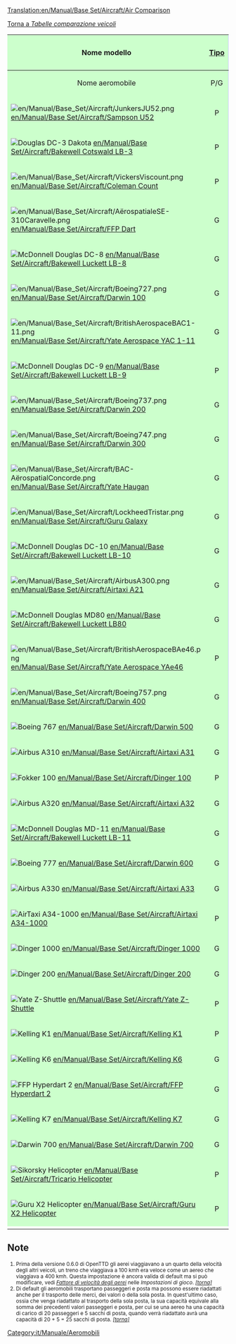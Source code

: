 [[Translation:en/Manual/Base Set/Aircraft/Air Comparison]]

[[it/Manuale/Set base/Tabelle comparazione veicoli|Torna a ''Tabelle comparazione veicoli'']]

<!-- Le entity &bnsp; nella colonna "capacità" servono per centrare lo slash -->

{| class="wikitable"  
!style="background: #ccffcc" |Nome modello
!style="background: #ccffcc" |[[en/Manual/Airports#crash-landing|Tipo]]
!style="background: #ccccff" |Costo
!style="background: #ffffcc" |Velocità<a name="n1" href="#1"><sup style="font-size: small;">(1)</sup></a>
!style="background: #ccccff" |Costi di esercizio
!style="background: #ccffcc; text-align:center;"|Ideato nel
!style="background: #ccffcc" |Vita
!style="background: #ff9999" colspan="4" |Capacità<a name="n2" href="#2"><sup style="font-size: small;">(2)</sup></a>
|-
|style="background: #ccffcc; text-align:center" |Nome aeromobile
|style="background: #ccffcc; text-align:center" |P/G
|style="background: #ccccff; text-align:center" |&euro;
|style="background: #ffffcc; text-align:center" |km/h
|style="background: #ccccff; text-align:center" |&euro;/anno
|style="background: #ccffcc; text-align:center" |anno
|style="background: #ccffcc; text-align:center" |anni
|style="background: #ff9999; text-align:center" |&nbsp;Pa/Po&nbsp;
|style="background: #ff9999; text-align:center" |Posta
|style="background: #ff9999; text-align:center" |Merci 
|style="background: #ff9999; text-align:center" |Valori
|-
|style="background: #ccffcc" |[[File:en/Manual/Base Set/Aircraft/JunkersJU52.png]]  [[en/Manual/Base Set/Aircraft/Sampson U52]]
|style="background: #ccffcc; text-align:center" |P
|style="background: #ccccff; text-align:right" |67.208
|style="background: #ffffcc; text-align:right" |475
|style="background: #ccccff; text-align:right" |5.596
|style="background: #ccffcc; text-align:center" |1928
|style="background: #ccffcc; text-align:center" |20
|style="background: #ff9999; text-align:center" |&nbsp;25/4&nbsp;
|style="background: #ff9999; text-align:right" |29
|style="background: #ff9999; text-align:right" |15
|style="background: #ff9999; text-align:right" |7
|-
|style="background: #ccffcc" |[[File:en/Manual/Base Set/Aircraft/DouglasDC-3Dakota.png|Douglas DC-3 Dakota]] [[en/Manual/Base Set/Aircraft/Bakewell Cotswald LB-3]]
|style="background: #ccffcc; text-align:center" |P
|style="background: #ccccff; text-align:right" |81.838
|style="background: #ffffcc; text-align:right" |475
|style="background: #ccccff; text-align:right" |7.332
|style="background: #ccffcc; text-align:center" |1933
|style="background: #ccffcc; text-align:center" |30
|style="background: #ff9999; text-align:center" |&nbsp;30/6&nbsp;
|style="background: #ff9999; text-align:right" |36
|style="background: #ff9999; text-align:right" |18
|style="background: #ff9999; text-align:right" |9
|-
|style="background: #ccffcc" |[[File:en/Manual/Base Set/Aircraft/VickersViscount.png]]  [[en/Manual/Base Set/Aircraft/Coleman Count]]
|style="background: #ccffcc; text-align:center" |P
|style="background: #ccccff; text-align:right" |107.120
|style="background: #ffffcc; text-align:right" |475
|style="background: #ccccff; text-align:right" |9.792
|style="background: #ccffcc; text-align:center" |1947
|style="background: #ccffcc; text-align:center" |24
|style="background: #ff9999; text-align:center" |&nbsp;65/8&nbsp;
|style="background: #ff9999; text-align:right" |73
|style="background: #ff9999; text-align:right" |37
|style="background: #ff9999; text-align:right" |18
|-
|style="background: #ccffcc" |[[File:en/Manual/Base Set/Aircraft/AërospatialeSE-310Caravelle.png]]  [[en/Manual/Base Set/Aircraft/FFP Dart]]
|style="background: #ccffcc; text-align:center" |G
|style="background: #ccccff; text-align:right" |132.464
|style="background: #ffffcc; text-align:right" |952
|style="background: #ccccff; text-align:right" |14.760
|style="background: #ccffcc; text-align:center" |1954
|style="background: #ccffcc; text-align:center" |18
|style="background: #ff9999; text-align:center" |&nbsp;90/10
|style="background: #ff9999; text-align:right" |100
|style="background: #ff9999; text-align:right" |50
|style="background: #ff9999; text-align:right" |25
|-
|style="background: #ccffcc" |[[File:en/Manual/Base Set/Aircraft/McDonnellDouglasDC-8.png|McDonnell Douglas DC-8]]  [[en/Manual/Base Set/Aircraft/Bakewell Luckett LB-8]]
|style="background: #ccffcc; text-align:center" |G
|style="background: #ccccff; text-align:right" |157.844
|style="background: #ffffcc; text-align:right" |952
|style="background: #ccccff; text-align:right" |28.860
|style="background: #ccffcc; text-align:center" |1957
|style="background: #ccffcc; text-align:center" |23
|style="background: #ff9999; text-align:center" |200/30
|style="background: #ff9999; text-align:right" |230
|style="background: #ff9999; text-align:right" |115
|style="background: #ff9999; text-align:right" |58
|-
|style="background: #ccffcc" |[[File:en/Manual/Base Set/Aircraft/Boeing727.png]]  [[en/Manual/Base Set/Aircraft/Darwin 100]]
|style="background: #ccffcc; text-align:center" |G
|style="background: #ccccff; text-align:right" |173.342
|style="background: #ffffcc; text-align:right" |952 
|style="background: #ccccff; text-align:right" |31.696
|style="background: #ccffcc; text-align:center" |1962
|style="background: #ccffcc; text-align:center" |25
|style="background: #ff9999; text-align:center" |170/35
|style="background: #ff9999; text-align:right" |205
|style="background: #ff9999; text-align:right" |103
|style="background: #ff9999; text-align:right" |51
|-
|style="background: #ccffcc" |[[File:en/Manual/Base Set/Aircraft/BritishAerospaceBAC1-11.png]]  [[en/Manual/Base Set/Aircraft/Yate Aerospace YAC 1-11]]
|style="background: #ccffcc; text-align:center" |G
|style="background: #ccccff; text-align:right" |153.324
|style="background: #ffffcc; text-align:right" |952
|style="background: #ccccff; text-align:right" |17.740
|style="background: #ccffcc; text-align:center" |1962
|style="background: #ccffcc; text-align:center" |22
|style="background: #ff9999; text-align:center" |&nbsp;95/10
|style="background: #ff9999; text-align:right" |105
|style="background: #ff9999; text-align:right" |53
|style="background: #ff9999; text-align:right" |26
|-
|style="background: #ccffcc" |[[File:en/Manual/Base Set/Aircraft/McDonnellDouglasDC-9.png|McDonnell Douglas DC-9]]  [[en/Manual/Base Set/Aircraft/Bakewell Luckett LB-9]]
|style="background: #ccffcc; text-align:center" |P
|style="background: #ccccff; text-align:right" |171.704
|style="background: #ffffcc; text-align:right" |952
|style="background: #ccccff; text-align:right" |20.776
|style="background: #ccffcc; text-align:center" |1964
|style="background: #ccffcc; text-align:center" |26
|style="background: #ff9999; text-align:center" |100/15
|style="background: #ff9999; text-align:right" |115
|style="background: #ff9999; text-align:right" |58
|style="background: #ff9999; text-align:right" |29
|-
|style="background: #ccffcc" |[[File:en/Manual/Base Set/Aircraft/Boeing737.png]]  [[en/Manual/Base Set/Aircraft/Darwin 200]]
|style="background: #ccffcc; text-align:center" |G
|style="background: #ccccff; text-align:right" |177.442
|style="background: #ffffcc; text-align:right" |952 
|style="background: #ccccff; text-align:right" |22.186
|style="background: #ccffcc; text-align:center" |1966
|style="background: #ccffcc; text-align:center" |22
|style="background: #ff9999; text-align:center" |110/15
|style="background: #ff9999; text-align:right" |125
|style="background: #ff9999; text-align:right" |63
|style="background: #ff9999; text-align:right" |31
|-
|style="background: #ccffcc" |[[File:en/Manual/Base Set/Aircraft/Boeing747.png]]  [[en/Manual/Base Set/Aircraft/Darwin 300]]
|style="background: #ccffcc; text-align:center"|G
|style="background: #ccccff; text-align:right" |318.322
|style="background: #ffffcc; text-align:right" |952 
|style="background: #ccccff; text-align:right" |36.814
|style="background: #ccffcc; text-align:center" |1967
|style="background: #ccffcc; text-align:center" |25
|style="background: #ff9999; text-align:center"|300/50
|style="background: #ff9999; text-align:right" |350
|style="background: #ff9999; text-align:right" |175
|style="background: #ff9999; text-align:right" |88
|-
|style="background: #ccffcc" |[[File:en/Manual/Base Set/Aircraft/BAC-AërospatialConcorde.png]]  [[en/Manual/Base Set/Aircraft/Yate Haugan]]
|style="background: #ccffcc; text-align:center" |G
|style="background: #ccccff; text-align:right" |830.554
|style="background: #ffffcc; text-align:right" |2.329
|style="background: #ccccff; text-align:right" |37.966
|style="background: #ccffcc; text-align:center" |1968
|style="background: #ccffcc; text-align:center" |25
|style="background: #ff9999; text-align:center" |100/20
|style="background: #ff9999; text-align:right" |120
|style="background: #ff9999; text-align:right" |60
|style="background: #ff9999; text-align:right" |30
|-
|style="background: #ccffcc" |[[File:en/Manual/Base Set/Aircraft/LockheedTristar.png]]  [[en/Manual/Base Set/Aircraft/Guru Galaxy]]
|style="background: #ccffcc; text-align:center" |G
|style="background: #ccccff; text-align:right" |280.978
|style="background: #ffffcc; text-align:right" |952 
|style="background: #ccccff; text-align:right" |34.678
|style="background: #ccffcc; text-align:center" |1969
|style="background: #ccffcc; text-align:center" |20
|style="background: #ff9999; text-align:center" |240/35
|style="background: #ff9999; text-align:right" |275
|style="background: #ff9999; text-align:right" |138
|style="background: #ff9999; text-align:right" |69
|-
|style="background: #ccffcc" |[[File:en/Manual/Base Set/Aircraft/McDonnelDouglasDC-10.png|McDonnell Douglas DC-10]]  [[en/Manual/Base Set/Aircraft/Bakewell Luckett LB-10]]
|style="background: #ccffcc; text-align:center" |G
|style="background: #ccccff; text-align:right" |216.368
|style="background: #ffffcc; text-align:right" |952
|style="background: #ccccff; text-align:right" |29.984
|style="background: #ccffcc; text-align:center" |1970
|style="background: #ccffcc; text-align:center" |20
|style="background: #ff9999; text-align:center" |220/40
|style="background: #ff9999; text-align:right" |260
|style="background: #ff9999; text-align:right" |130
|style="background: #ff9999; text-align:right" |65
|-
|style="background: #ccffcc" |[[File:en/Manual/Base Set/Aircraft/AirbusA300.png]]  [[en/Manual/Base Set/Aircraft/Airtaxi A21]]
|style="background: #ccffcc; text-align:center" |G
|style="background: #ccccff; text-align:right" |239.266
|style="background: #ffffcc; text-align:right" |952 
|style="background: #ccccff; text-align:right" |38.554
|style="background: #ccffcc; text-align:center" |1972
|style="background: #ccffcc; text-align:center" |24
|style="background: #ff9999; text-align:center" |260/30
|style="background: #ff9999; text-align:right" |290
|style="background: #ff9999; text-align:right" |145
|style="background: #ff9999; text-align:right" |73
|-
|style="background: #ccffcc" |[[File:en/Manual/Base Set/Aircraft/McDonnellDouglasMD80.png|McDonnell Douglas MD80]]  [[en/Manual/Base Set/Aircraft/Bakewell Luckett LB80]]
|style="background: #ccffcc; text-align:center" |G
|style="background: #ccccff; text-align:right" |238.842
|style="background: #ffffcc; text-align:right" |952
|style="background: #ccccff; text-align:right" |44.582
|style="background: #ccffcc; text-align:center" |1978
|style="background: #ccffcc; text-align:center" |25
|style="background: #ff9999; text-align:center" |150/30
|style="background: #ff9999; text-align:right" |180
|style="background: #ff9999; text-align:right" |90
|style="background: #ff9999; text-align:right" |45
|-
|style="background: #ccffcc" |[[File:en/Manual/Base Set/Aircraft/BritishAerospaceBAe46.png]]  [[en/Manual/Base Set/Aircraft/Yate Aerospace YAe46]]
|style="background: #ccffcc; text-align:center" |P
|style="background: #ccccff; text-align:right" |221.942
|style="background: #ffffcc; text-align:right" |952
|style="background: #ccccff; text-align:right" |23.778
|style="background: #ccffcc; text-align:center" |1980
|style="background: #ccffcc; text-align:center" |25
|style="background: #ff9999; text-align:center" |&nbsp;80/10
|style="background: #ff9999; text-align:right" |90
|style="background: #ff9999; text-align:right" |45
|style="background: #ff9999; text-align:right" |23
|-
|style="background: #ccffcc" |[[File:en/Manual/Base Set/Aircraft/Boeing757.png]]  [[en/Manual/Base Set/Aircraft/Darwin 400]]
|style="background: #ccffcc; text-align:center" |G
|style="background: #ccccff; text-align:right" |254.242
|style="background: #ffffcc; text-align:right" |952
|style="background: #ccccff; text-align:right" |40.676
|style="background: #ccffcc; text-align:center" |1981
|style="background: #ccffcc; text-align:center" |25
|style="background: #ff9999; text-align:center" |200/25
|style="background: #ff9999; text-align:right" |225
|style="background: #ff9999; text-align:right" |113
|style="background: #ff9999; text-align:right" |56
|-
|style="background: #ccffcc" |[[File:en/Manual/Base Set/Aircraft/Boeing767.png|Boeing 767]]  [[en/Manual/Base Set/Aircraft/Darwin 500]]
|style="background: #ccffcc; text-align:center" |G
|style="background: #ccccff; text-align:right" |267.926
|style="background: #ffffcc; text-align:right" |952
|style="background: #ccccff; text-align:right" |42.554
|style="background: #ccffcc; text-align:center" |1981
|style="background: #ccffcc; text-align:center" |25
|style="background: #ff9999; text-align:center" |240/25
|style="background: #ff9999; text-align:right" | 265
|style="background: #ff9999; text-align:right" |133
|style="background: #ff9999; text-align:right" |66
|-
|style="background: #ccffcc" |[[File:en/Manual/Base Set/Aircraft/AirbusA310.png|Airbus A310]]  [[en/Manual/Base Set/Aircraft/Airtaxi A31]]
|style="background: #ccffcc; text-align:center" |G
|style="background: #ccccff; text-align:right" |269.250
|style="background: #ffffcc; text-align:right" |952
|style="background: #ccccff; text-align:right" |42.754
|style="background: #ccffcc; text-align:center" |1981
|style="background: #ccffcc; text-align:center" |24
|style="background: #ff9999; text-align:center" |210/25
|style="background: #ff9999; text-align:right" |235
|style="background: #ff9999; text-align:right" |118
|style="background: #ff9999; text-align:right" |59
|-
|style="background: #ccffcc" |[[File:en/Manual/Base Set/Aircraft/Fokker100.png|Fokker 100]]  [[en/Manual/Base Set/Aircraft/Dinger 100]]
|style="background: #ccffcc; text-align:center" |P
|style="background: #ccccff; text-align:right" |261.124
|style="background: #ffffcc; text-align:right" |952
|style="background: #ccccff; text-align:right" |30.544
|style="background: #ccffcc; text-align:center" |1986
|style="background: #ccffcc; text-align:center" |20
|style="background: #ff9999; text-align:center" |&nbsp;85/10
|style="background: #ff9999; text-align:right" |95
|style="background: #ff9999; text-align:right" |48
|style="background: #ff9999; text-align:right" |24
|-
|style="background: #ccffcc" |[[File:en/Manual/Base Set/Aircraft/AirbusA320.png|Airbus A320]]  [[en/Manual/Base Set/Aircraft/Airtaxi A32]]
|style="background: #ccffcc; text-align:center" |G
|style="background: #ccccff; text-align:right" |281.994
|style="background: #ffffcc; text-align:right" |952
|style="background: #ccccff; text-align:right" |36.524
|style="background: #ccffcc; text-align:center" |1987
|style="background: #ccffcc; text-align:center" |24
|style="background: #ff9999; text-align:center" |160/20
|style="background: #ff9999; text-align:right" |180
|style="background: #ff9999; text-align:right" |90
|style="background: #ff9999; text-align:right" |45
|-
|style="background: #ccffcc" |[[File:en/Manual/Base Set/Aircraft/McDonnellDouglasMD-11.png|McDonnell Douglas MD-11]]  [[en/Manual/Base Set/Aircraft/Bakewell Luckett LB-11]]
|style="background: #ccffcc; text-align:center" |G
|style="background: #ccccff; text-align:right" |330.260
|style="background: #ffffcc; text-align:right" |952
|style="background: #ccccff; text-align:right" |43.026
|style="background: #ccffcc; text-align:center" |1989
|style="background: #ccffcc; text-align:center" |25
|style="background: #ff9999; text-align:center" |230/25
|style="background: #ff9999; text-align:right" |255
|style="background: #ff9999; text-align:right" |128
|style="background: #ff9999; text-align:right" |64
|-
|style="background: #ccffcc" |[[File:en/Manual/Base Set/Aircraft/Boeing777.png|Boeing 777]]  [[en/Manual/Base Set/Aircraft/Darwin 600]]
|style="background: #ccffcc; text-align:center" |G
|style="background: #ccccff; text-align:right" |490.478
|style="background: #ffffcc; text-align:right" |952
|style="background: #ccccff; text-align:right" |57.298
|style="background: #ccffcc; text-align:center" |1994
|style="background: #ccffcc; text-align:center" |25
|style="background: #ff9999; text-align:center" |260/40
|style="background: #ff9999; text-align:right" |300
|style="background: #ff9999; text-align:right" |150
|style="background: #ff9999; text-align:right" |75
|-
|style="background: #ccffcc" |[[File:en/Manual/Base Set/Aircraft/AirbusA330.png|Airbus A330]]  [[en/Manual/Base Set/Aircraft/Airtaxi A33]]
|style="background: #ccffcc; text-align:center" |G
|style="background: #ccccff; text-align:right" |460.802
|style="background: #ffffcc; text-align:right" |952 
|style="background: #ccccff; text-align:right" |51.040
|style="background: #ccffcc; text-align:center" |1993
|style="background: #ccffcc; text-align:center" |24
|style="background: #ff9999; text-align:center" |220/20
|style="background: #ff9999; text-align:right" |240
|style="background: #ff9999; text-align:right" |120
|style="background: #ff9999; text-align:right" |60
|-
|style="background: #ccffcc" |[[File:en/Manual/Base Set/Aircraft/AirTaxiA34-1000.png|AirTaxi A34-1000]]  [[en/Manual/Base Set/Aircraft/Airtaxi A34-1000]]
|style="background: #ccffcc; text-align:center" |P
|style="background: #ccccff; text-align:right" |325.590
|style="background: #ffffcc; text-align:right" |952
|style="background: #ccccff; text-align:right" |36.278
|style="background: #ccffcc; text-align:center" |2000
|style="background: #ccffcc; text-align:center" |25
|style="background: #ff9999; text-align:center" |&nbsp;75/10
|style="background: #ff9999; text-align:right" |85
|style="background: #ff9999; text-align:right" |43
|style="background: #ff9999; text-align:right" |21
|-
|style="background: #ccffcc" |[[File:en/Manual/Base Set/Aircraft/Dinger1000.png|Dinger 1000]]  [[en/Manual/Base Set/Aircraft/Dinger 1000]]
|style="background: #ccffcc; text-align:center" |G
|style="background: #ccccff; text-align:right" |1.983.304
|style="background: #ffffcc; text-align:right" |2.329
|style="background: #ccccff; text-align:right" |85.338
|style="background: #ccffcc; text-align:center" |2010
|style="background: #ccffcc; text-align:center" |20
|style="background: #ff9999; text-align:center" |130/45
|style="background: #ff9999; text-align:right" |175
|style="background: #ff9999; text-align:right" |88
|style="background: #ff9999; text-align:right" |44
|-
|style="background: #ccffcc" |[[File:en/Manual/Base Set/Aircraft/Dinger200.png|Dinger 200]]  [[en/Manual/Base Set/Aircraft/Dinger 200]]
|style="background: #ccffcc; text-align:center" |G
|style="background: #ccccff; text-align:right" |618.956
|style="background: #ffffcc; text-align:right" |952
|style="background: #ccccff; text-align:right" |87.714
|style="background: #ccffcc; text-align:center" |2012
|style="background: #ccffcc; text-align:center" |25
|style="background: #ff9999; text-align:center" |400/80
|style="background: #ff9999; text-align:right" |480
|style="background: #ff9999; text-align:right" |240
|style="background: #ff9999; text-align:right" |120
|-
|style="background: #ccffcc" |[[File:en/Manual/Base Set/Aircraft/YateZ-Shuttle.png|Yate Z-Shuttle]]  [[en/Manual/Base Set/Aircraft/Yate Z-Shuttle]]
|style="background: #ccffcc; text-align:center" |P
|style="background: #ccccff; text-align:right" |455.545
|style="background: #ffffcc; text-align:right" |952
|style="background: #ccccff; text-align:right" |58.166
|style="background: #ccffcc; text-align:center" |2017
|style="background: #ccffcc; text-align:center" |22
|style="background: #ff9999; text-align:center" |&nbsp;85/10
|style="background: #ff9999; text-align:right" |95
|style="background: #ff9999; text-align:right" |48
|style="background: #ff9999; text-align:right" |24
|-
|style="background: #ccffcc" |[[File:en/Manual/Base Set/Aircraft/KellingK1.png|Kelling K1]]  [[en/Manual/Base Set/Aircraft/Kelling K1]]
|style="background: #ccffcc; text-align:center" |P
|style="background: #ccccff; text-align:right" |523.692
|style="background: #ffffcc; text-align:right" |952
|style="background: #ccccff; text-align:right" |71.818
|style="background: #ccffcc; text-align:center" |2021
|style="background: #ccffcc; text-align:center" |22
|style="background: #ff9999; text-align:center" |&nbsp;65/18
|style="background: #ff9999; text-align:right" |83
|style="background: #ff9999; text-align:right" |42
|style="background: #ff9999; text-align:right" |21
|-
|style="background: #ccffcc" |[[File:en/Manual/Base Set/Aircraft/KellingK6.png|Kelling K6]]  [[en/Manual/Base Set/Aircraft/Kelling K6]]
|style="background: #ccffcc; text-align:center" |G
|style="background: #ccccff; text-align:right" |612.042
|style="background: #ffffcc; text-align:right" |952
|style="background: #ccccff; text-align:right" |97.924
|style="background: #ccffcc; text-align:center" |2026
|style="background: #ccffcc; text-align:center" |22
|style="background: #ff9999; text-align:center" |110/25
|style="background: #ff9999; text-align:right" |135
|style="background: #ff9999; text-align:right" |68
|style="background: #ff9999; text-align:right" |34
|-
|style="background: #ccffcc" |[[File:en/Manual/Base Set/Aircraft/FFPHyperdart2.png|FFP Hyperdart 2]]  [[en/Manual/Base Set/Aircraft/FFP Hyperdart 2]]
|style="background: #ccffcc; text-align:center" |G
|style="background: #ccccff; text-align:right" |699.148
|style="background: #ffffcc; text-align:right" |2.329
|style="background: #ccccff; text-align:right" |80.742
|style="background: #ccffcc; text-align:center" |2030
|style="background: #ccffcc; text-align:center" |25
|style="background: #ff9999; text-align:center" |&nbsp;85/45
|style="background: #ff9999; text-align:right" |130
|style="background: #ff9999; text-align:right" |65
|style="background: #ff9999; text-align:right" |33
|-
|style="background: #ccffcc" |[[File:en/Manual/Base Set/Aircraft/KellingK7.png|Kelling K7]]  [[en/Manual/Base Set/Aircraft/Kelling K7]]
|style="background: #ccffcc; text-align:center" |G
|style="background: #ccccff; text-align:right" |812.324
|style="background: #ffffcc; text-align:right" |952
|style="background: #ccccff; text-align:right" |128.112
|style="background: #ccffcc; text-align:center" |2035
|style="background: #ccffcc; text-align:center" |25
|style="background: #ff9999; text-align:center" |180/60
|style="background: #ff9999; text-align:right" |240
|style="background: #ff9999; text-align:right" |120
|style="background: #ff9999; text-align:right" |60
|-
|style="background: #ccffcc" |[[File:en/Manual/Base Set/Aircraft/Darwin700.png|Darwin 700]]  [[en/Manual/Base Set/Aircraft/Darwin 700]]
|style="background: #ccffcc; text-align:center" |G
|style="background: #ccccff; text-align:right" |979.412
|style="background: #ffffcc; text-align:right" |952
|style="background: #ccccff; text-align:right" |140.714
|style="background: #ccffcc; text-align:center" |2042
|style="background: #ccffcc; text-align:center" |23
|style="background: #ff9999; text-align:center" |150/65
|style="background: #ff9999; text-align:right" |215
|style="background: #ff9999; text-align:right" |108
|style="background: #ff9999; text-align:right" |54
|-
|style="background: #ccffcc" |[[File:en/Manual/Base Set/Aircraft/SikorskyHelicopter.png|Sikorsky Helicopter]]  [[en/Manual/Base Set/Aircraft/Tricario Helicopter]]
|style="background: #ccffcc; text-align:center" |P
|style="background: #ccccff; text-align:right" |130.676
|style="background: #ffffcc; text-align:right" |321
|style="background: #ccccff; text-align:right" |9.676
|style="background: #ccffcc; text-align:center" |1957
|style="background: #ccffcc; text-align:center" |20
|style="background: #ff9999; text-align:center" |&nbsp;40/15
|style="background: #ff9999; text-align:right" |55
|style="background: #ff9999; text-align:right" |28
|style="background: #ff9999; text-align:right" |14
|-
|style="background: #ccffcc" |[[File:en/Manual/Base Set/Aircraft/GuruX2Helicopter.png|Guru X2 Helicopter]]  [[en/Manual/Base Set/Aircraft/Guru X2 Helicopter]]
|style="background: #ccffcc; text-align:center" |P
|style="background: #ccccff; text-align:right" |326.046
|style="background: #ffffcc; text-align:right" |515
|style="background: #ccccff; text-align:right" |20.252
|style="background: #ccffcc; text-align:center" |1997
|style="background: #ccffcc; text-align:center" |20
|style="background: #ff9999; text-align:center" |&nbsp;55/20
|style="background: #ff9999; text-align:right" |75
|style="background: #ff9999; text-align:right" |38
|style="background: #ff9999; text-align:right" |19
|-
|}

==Note==
<small>
#<a name="1">Prima della versione 0.6.0 di OpenTTD gli aerei viaggiavano a un quarto della velocità degli altri veicoli, un treno che viaggiava a 100 kmh era veloce come un aereo che viaggiava a 400 kmh. Questa impostazione è ancora valida di default ma si può modificare, vedi [[it/Manuale/Settaggi/Veicoli#fattore-di-velocita-degli-aerei|''Fattore di velocità degli aerei'']] nelle ''Impostazioni di gioco''.</a> <a href="#n1">''[torna]''</a>
#<a name="2">Di default gli aeromobili trasportano passeggeri e posta ma possono essere riadattati anche per il trasporto delle merci, dei valori o della sola posta. In quest'ultimo caso, ossia che venga riadattato al trasporto della sola posta, la sua capacità equivale alla somma dei precedenti valori passeggeri e posta, per cui se una aereo ha una capacità di carico di 20 passeggeri e 5 sacchi di posta, quando verrà riadattato avrà una capacità di 20 + 5 = 25 sacchi di posta.</a> <a href="#n2">''[torna]''</a>
</small>

[[Category:it/Manuale/Aeromobili]]